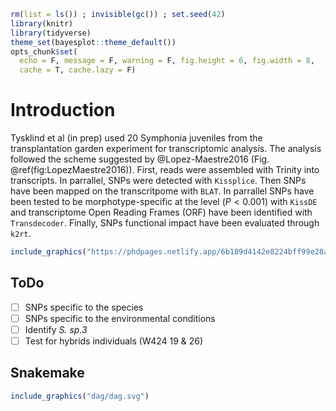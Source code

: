 ```r
rm(list = ls()) ; invisible(gc()) ; set.seed(42)
library(knitr) 
library(tidyverse)
theme_set(bayesplot::theme_default())
opts_chunk$set(
  echo = F, message = F, warning = F, fig.height = 6, fig.width = 8,
  cache = T, cache.lazy = F)
```

# Introduction {-}

Tysklind et al (in prep) used 20 Symphonia juveniles from the transplantation garden experiment for transcriptomic analysis. 
The analysis followed the scheme suggested by @Lopez-Maestre2016 (Fig. \@ref(fig:LopezMaestre2016)). 
First, reads were assembled with Trinity into transcripts. 
In parrallel, SNPs were detected with `Kissplice`. 
Then SNPs have been mapped on the transcritpome with `BLAT`. 
In parrallel SNPs have been tested to be morphotype-specific at the level ($P<0.001$) with `KissDE`
and transcriptome Open Reading Frames (ORF) have been identified with `Transdecoder`.
Finally, SNPs functional impact have been evaluated through `k2rt`.

```r
include_graphics("https://phdpages.netlify.app/6b189d4142e8224bff99e28abd11cbfdd50c51b1/symcapture/symcapture_data/analysisScheme.jpeg")
```

## ToDo

- [ ] SNPs specific to the species
- [ ] SNPs specific to the environmental conditions
- [ ] Identify *S. sp.3*
- [ ] Test for hybrids individuals (W424 19 & 26)

## Snakemake

```r
include_graphics("dag/dag.svg")
```

